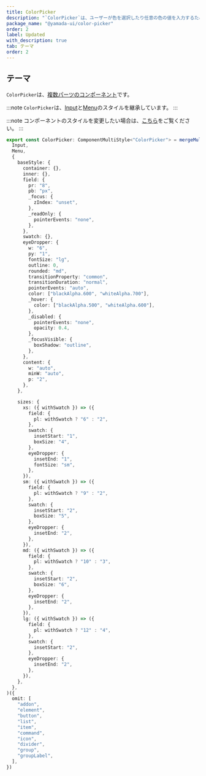 ```yaml
---
title: ColorPicker
description: "`ColorPicker`は、ユーザーが色を選択したり任意の色の値を入力するために使用されるコンポーネントです。"
package_name: "@yamada-ui/color-picker"
order: 2
label: Updated
with_description: true
tab: テーマ
order: 2
---
```


## テーマ

`ColorPicker`は、[複数パーツのコンポーネント](/styled-system/theming/component-styles#複数パーツのコンポーネント)です。

:::note
`ColorPicker`は、[Input](/components/forms/input)と[Menu](/components/overlay/menu)のスタイルを継承しています。
:::

:::note
コンポーネントのスタイルを変更したい場合は、[こちら](/styled-system/theming/customize-theme#コンポーネントのスタイルを変更する)をご覧ください。
:::

```ts
export const ColorPicker: ComponentMultiStyle<"ColorPicker"> = mergeMultiStyle(
  Input,
  Menu,
  {
    baseStyle: {
      container: {},
      inner: {},
      field: {
        pr: "8",
        pb: "px",
        _focus: {
          zIndex: "unset",
        },
        _readOnly: {
          pointerEvents: "none",
        },
      },
      swatch: {},
      eyeDropper: {
        w: "6",
        py: "1",
        fontSize: "lg",
        outline: 0,
        rounded: "md",
        transitionProperty: "common",
        transitionDuration: "normal",
        pointerEvents: "auto",
        color: ["blackAlpha.600", "whiteAlpha.700"],
        _hover: {
          color: ["blackAlpha.500", "whiteAlpha.600"],
        },
        _disabled: {
          pointerEvents: "none",
          opacity: 0.4,
        },
        _focusVisible: {
          boxShadow: "outline",
        },
      },
      content: {
        w: "auto",
        minW: "auto",
        p: "2",
      },
    },

    sizes: {
      xs: ({ withSwatch }) => ({
        field: {
          pl: withSwatch ? "6" : "2",
        },
        swatch: {
          insetStart: "1",
          boxSize: "4",
        },
        eyeDropper: {
          insetEnd: "1",
          fontSize: "sm",
        },
      }),
      sm: ({ withSwatch }) => ({
        field: {
          pl: withSwatch ? "9" : "2",
        },
        swatch: {
          insetStart: "2",
          boxSize: "5",
        },
        eyeDropper: {
          insetEnd: "2",
        },
      }),
      md: ({ withSwatch }) => ({
        field: {
          pl: withSwatch ? "10" : "3",
        },
        swatch: {
          insetStart: "2",
          boxSize: "6",
        },
        eyeDropper: {
          insetEnd: "2",
        },
      }),
      lg: ({ withSwatch }) => ({
        field: {
          pl: withSwatch ? "12" : "4",
        },
        swatch: {
          insetStart: "2",
        },
        eyeDropper: {
          insetEnd: "2",
        },
      }),
    },
  },
)({
  omit: [
    "addon",
    "element",
    "button",
    "list",
    "item",
    "command",
    "icon",
    "divider",
    "group",
    "groupLabel",
  ],
})
```
